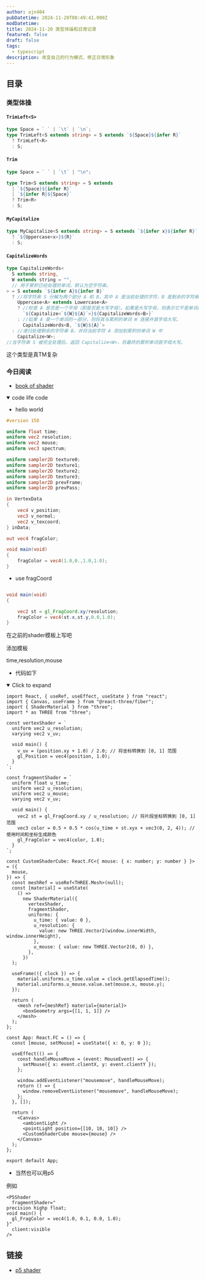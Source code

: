 ```yaml
---
author: ajn404
pubDatetime: 2024-11-20T08:49:41.000Z
modDatetime:
title: 2024-11-20 类型体操和日常记录
featured: false
draft: false
tags:
  - typescript
description: 改变自己的行为模式，修正日常形象
---
```


## 目录

### 类型体操

#### `TrimLeft<S>`

```ts
type Space = ` ` | `\t` | `\n`;
type TrimLeft<S extends string> = S extends `${Space}${infer R}`
  ? TrimLeft<R>
  : S;
```

#### `Trim`

```ts
type Space = ` ` | `\t` | "\n";

type Trim<S extends string> = S extends
  | `${Space}${infer R}`
  | `${infer R}${Space}`
  ? Trim<R>
  : S;
```

#### `MyCapitalize`

```ts
type MyCapitalize<S extends string> = S extends `${infer x}${infer R}`
  ? `${Uppercase<x>}${R}`
  : S;
```

#### `CapitalizeWords`

```ts
type CapitalizeWords<
  S extends string,
  W extends string = "",
  // 用于累积已经处理的单词，默认为空字符串。
> = S extends `${infer A}${infer B}`
  ? //将字符串 S 分解为两个部分 A 和 B，其中 A 是当前处理的字符，B 是剩余的字符串。
    Uppercase<A> extends Lowercase<A>
    ? //检查 A 是否是一个字母（即是否是大写字母）。如果是大写字母，则表示它不是单词的一部分。
      `${Capitalize<`${W}${A}`>}${CapitalizeWords<B>}`
    : //如果 A 是一个单词的一部分，则将其与累积的单词 W 连接并首字母大写。
      CapitalizeWords<B, `${W}${A}`>
  : //递归处理剩余的字符串 B，并将当前字符 A 添加到累积的单词 W 中
    Capitalize<W>;
//当字符串 S 被完全处理后，返回 Capitalize<W>，将最终的累积单词首字母大写。
```

这个类型是真TM复杂

### 今日阅读

- [book of shader](https://thebookofshaders.com/01/?lan=ch)

<details open>
<summary>code life code</summary>

- hello world

```glsl
#version 150

uniform float time;
uniform vec2 resolution;
uniform vec2 mouse;
uniform vec3 spectrum;

uniform sampler2D texture0;
uniform sampler2D texture1;
uniform sampler2D texture2;
uniform sampler2D texture3;
uniform sampler2D prevFrame;
uniform sampler2D prevPass;

in VertexData
{
    vec4 v_position;
    vec3 v_normal;
    vec2 v_texcoord;
} inData;

out vec4 fragColor;

void main(void)
{
    fragColor = vec4(1.0,0.,1.0,1.0);
}
```

- use fragCoord

```glsl

void main(void)
{

    vec2 st = gl_FragCoord.xy/resolution;
    fragColor = vec4(st.x,st.y,0.0,1.0);
}
```

在之前的shader模板上写吧


<ComponentName client:visible />

添加模板


<ShaderTemplate client:only="react" />

time,resolution,mouse


<ShaderTemplateAdd client:only="react" />

- 代码如下

<details open>
<summary>Click to expand</summary>

```tsx
import React, { useRef, useEffect, useState } from "react";
import { Canvas, useFrame } from "@react-three/fiber";
import { ShaderMaterial } from "three";
import * as THREE from "three";

const vertexShader = `
  uniform vec2 u_resolution;
  varying vec2 v_uv;

  void main() {
    v_uv = (position.xy + 1.0) / 2.0; // 将坐标转换到 [0, 1] 范围
    gl_Position = vec4(position, 1.0);
  }
`;

const fragmentShader = `
  uniform float u_time;
  uniform vec2 u_resolution;
  uniform vec2 u_mouse;
  varying vec2 v_uv;

  void main() {
    vec2 st = gl_FragCoord.xy / u_resolution; // 将片段坐标转换到 [0, 1] 范围
    vec3 color = 0.5 + 0.5 * cos(u_time + st.xyx + vec3(0, 2, 4)); // 使用时间和坐标生成颜色
    gl_FragColor = vec4(color, 1.0);
  }
`;

const CustomShaderCube: React.FC<{ mouse: { x: number; y: number } }> = ({
  mouse,
}) => {
  const meshRef = useRef<THREE.Mesh>(null);
  const [material] = useState(
    () =>
      new ShaderMaterial({
        vertexShader,
        fragmentShader,
        uniforms: {
          u_time: { value: 0 },
          u_resolution: {
            value: new THREE.Vector2(window.innerWidth, window.innerHeight),
          },
          u_mouse: { value: new THREE.Vector2(0, 0) },
        },
      })
  );

  useFrame(({ clock }) => {
    material.uniforms.u_time.value = clock.getElapsedTime();
    material.uniforms.u_mouse.value.set(mouse.x, mouse.y);
  });

  return (
    <mesh ref={meshRef} material={material}>
      <boxGeometry args={[1, 1, 1]} />
    </mesh>
  );
};

const App: React.FC = () => {
  const [mouse, setMouse] = useState({ x: 0, y: 0 });

  useEffect(() => {
    const handleMouseMove = (event: MouseEvent) => {
      setMouse({ x: event.clientX, y: event.clientY });
    };

    window.addEventListener("mousemove", handleMouseMove);
    return () => {
      window.removeEventListener("mousemove", handleMouseMove);
    };
  }, []);

  return (
    <Canvas>
      <ambientLight />
      <pointLight position={[10, 10, 10]} />
      <CustomShaderCube mouse={mouse} />
    </Canvas>
  );
};

export default App;
```

</details>

- 当然也可以用p5


<P5Shader client:visible />

例如

```mdx
<P5Shader
  fragmentShader=" 
precision highp float;
void main() {
  gl_FragColor = vec4(1.0, 0.1, 0.0, 1.0);
}"
  client:visible
/>
```

<P5Shader
  fragmentShader=" 
precision highp float;
void main() {
  gl_FragColor = vec4(1.0, 0.1, 0.0, 1.0);
}"
  client:visible
/>

</details>

## 链接

- [p5 shader](https://p5js.org/reference/p5/shader/)
